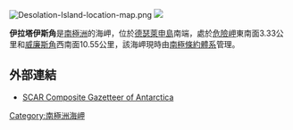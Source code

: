 {{no footnotes|time=2013-10-29T04:05:27+00:00}}
[[Image:Desolation-Island-location-map.png|thumb]]
[[Image:Iratais-Desolation.jpg|]]

'''伊拉塔伊斯角'''是[[南極洲|南極洲]]的海岬，位於[[德瑟萊申島|德瑟萊申島]]南端，處於[[危險岬|危險岬]]東南面3.33公里和[[威廉斯角|威廉斯角]]西南面10.55公里，該海岬現時由[[南極條約體系|南極條約體系]]管理。

{{Coord|62|28|10|S|60|20|16|W|display=title|type:landmark}}

==外部連結==
* [http://data.aad.gov.au/aadc/gaz/scar/ SCAR Composite Gazetteer of Antarctica]{{WebCite|url=https://www.webcitation.org/5ug2CfC7m?url=http://data.aad.gov.au/aadc/gaz/scar/ |date=20101202140255 |dateformat=iso }}

{{Antarctica-geo-stub}}
[[Category:南極洲海岬|Category:南極洲海岬]]